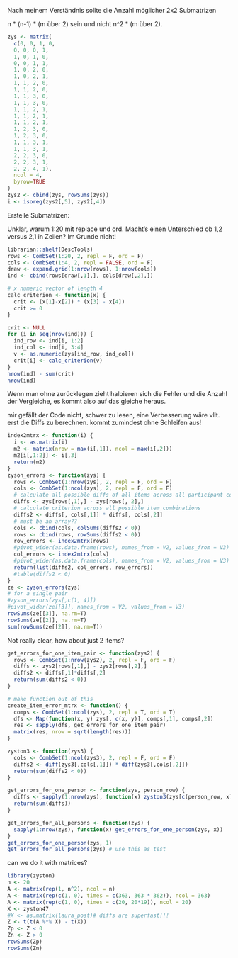 Nach meinem Verständnis sollte die Anzahl möglicher 2x2 Submatrizen

n * (n-1) * (m über 2) sein und nicht n^2 * (m über 2).

```r
zys <- matrix(
  c(0, 0, 1, 0,
  0, 0, 0, 1,
  1, 0, 1, 0,
  0, 0, 1, 1,
  1, 0, 2, 0,
  1, 0, 2, 1,
  1, 1, 2, 0,
  1, 1, 2, 0,
  1, 1, 3, 0,
  1, 1, 3, 0,
  1, 1, 2, 1,
  1, 1, 2, 1,
  1, 1, 2, 1,
  1, 2, 3, 0,
  1, 2, 3, 0,
  1, 1, 3, 1,
  1, 1, 3, 1,
  2, 2, 3, 0,
  2, 2, 3, 1,
  2, 2, 4, 1),
  ncol = 4,
  byrow=TRUE
)
zys2 <- cbind(zys, rowSums(zys))
i <- isoreg(zys2[,5], zys2[,4])
```

Erstelle Submatrizen:

Unklar, warum 1:20 mit replace und ord. Macht's einen Unterschied ob 1,2 versus 2,1 in Zeilen? Im Grunde nicht!

```r
librarian::shelf(DescTools)
rows <- CombSet(1:20, 2, repl = F, ord = F)
cols <- CombSet(1:4, 2, repl = FALSE, ord = F)
draw <- expand.grid(1:nrow(rows), 1:nrow(cols))
ind <- cbind(rows[draw[,1],], cols[draw[,2],])
```

```r

# x numeric vector of length 4
calc_criterion <- function(x) {
  crit <- (x[1]-x[2]) * (x[3] - x[4])
  crit >= 0 
}

crit <- NULL
for (i in seq(nrow(ind))) {
  ind_row <- ind[i, 1:2]
  ind_col <- ind[i, 3:4]
  v <- as.numeric(zys[ind_row, ind_col])
  crit[i] <- calc_criterion(v)
}
nrow(ind) - sum(crit)
nrow(ind)
```

Wenn man ohne zurücklegen zieht halbieren sich die Fehler und die Anzahl der Vergleiche, es kommt also auf das gleiche heraus.

mir gefällt der Code nicht, schwer zu lesen, eine Verbesserung wäre vllt. erst die Diffs zu berechnen. kommt zumindest ohne Schleifen aus!

```r
index2mtrx <- function(i) {
  i <- as.matrix(i)
  m2 <- matrix(nrow = max(i[,1]), ncol = max(i[,2]))
  m2[i[,1:2]] <- i[,3]
  return(m2)
}
zyson_errors <- function(zys) {
  rows <- CombSet(1:nrow(zys), 2, repl = F, ord = F)
  cols <- CombSet(1:ncol(zys), 2, repl = F, ord = F)
  # calculate all possible diffs of all items across all participant combinations
  diffs <- zys[rows[,1],] - zys[rows[, 2],]  
  # calculate criterion across all possible item combinations
  diffs2 <- diffs[, cols[,1]] * diffs[, cols[,2]]
  # must be an array??
  cols <- cbind(cols, colSums(diffs2 < 0))
  rows <- cbind(rows, rowSums(diffs2 < 0))
  row_errors <- index2mtrx(rows)
  #pivot_wider(as.data.frame(rows), names_from = V2, values_from = V3) 
  col_errors <- index2mtrx(cols) 
  #pivot_wider(as.data.frame(cols), names_from = V2, values_from = V3) 
  return(list(diffs2, col_errors, row_errors))
  #table(diffs2 < 0)
}
ze <- zyson_errors(zys)
# for a single pair
#zyson_errors(zys[,c(1, 4)])
#pivot_wider(ze[[3]], names_from = V2, values_from = V3)  
rowSums(ze[[3]], na.rm=T)
rowSums(ze[[2]], na.rm=T)
sum(rowSums(ze[[2]], na.rm=T))
```

Not really clear, how about just 2 items?
```r

get_errors_for_one_item_pair <- function(zys2) {
  rows <- CombSet(1:nrow(zys2), 2, repl = F, ord = F)
  diffs <- zys2[rows[,1],] - zys2[rows[,2],]
  diffs2 <- diffs[,1]*diffs[,2]
  return(sum(diffs2 < 0))
}

# make function out of this
create_item_error_mtrx <- function() {
  comps <- CombSet(1:ncol(zys), 2, repl = T, ord = T) 
  dfs <- Map(function(x, y) zys[, c(x, y)], comps[,1], comps[,2])
  res <- sapply(dfs, get_errors_for_one_item_pair)
  matrix(res, nrow = sqrt(length(res)))
}

zyston3 <- function(zys3) {
  cols <- CombSet(1:ncol(zys3), 2, repl = F, ord = F)
  diffs2 <- diff(zys3[,cols[,1]]) * diff(zys3[,cols[,2]])
  return(sum(diffs2 < 0))
}

get_errors_for_one_person <- function(zys, person_row) {
  diffs <- sapply(1:nrow(zys), function(x) zyston3(zys[c(person_row, x),]))
  return(sum(diffs))
}

get_errors_for_all_persons <- function(zys) {
  sapply(1:nrow(zys), function(x) get_errors_for_one_person(zys, x))
}
get_errors_for_one_person(zys, 1)
get_errors_for_all_persons(zys) # use this as test
```

can we do it with matrices?

```r
library(zyston)
n <- 20
A <- matrix(rep(1, n^2), ncol = n)
A <- matrix(rep(c(1, 0), times = c(363, 363 * 362)), ncol = 363)
A <- matrix(rep(c(1, 0), times = c(20, 20*19)), ncol = 20)
X <- zyston47
#X <- as.matrix(laura_post)# diffs are superfast!!!
Z <- t(t(A %*% X) - t(X))
Zp <- Z < 0
Zn <- Z > 0
rowSums(Zp)
rowSums(Zn)
```
